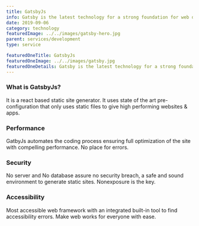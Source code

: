 ```yaml
---
title: GatsbyJs
info: Gatsby is the latest technology for a strong foundation for web development. An open-source static website generator (SSG) that is based and used to build static sites that are progressive web apps, Zeiq follow the latest web standards, and optimized for speed and security.
date: 2019-09-06
category: technology
featuredImage: ../../images/gatsby-hero.jpg
parent: services/development
type: service

featuredOneTitle: GatsbyJs
featuredOneImage: ../../images/gatsby.jpg
featuredOneDetails: Gatsby is the latest technology for a strong foundation for web development. An open-source static website generator (SSG) that is based and used to build static sites that are progressive web apps, Zeiq follow the latest web standards, and optimized for speed and security.
---
```


### What is GatsbyJs?

It is a react based static site generator. It uses state of the art pre-configuration that only uses static files to give high performing websites & apps.

### Performance

GatbyJs automates the coding process ensuring full optimization of the site with
compelling performance. No place for errors.

### Security

No server and No database assure no security breach, a safe and sound environment to
generate static sites. Nonexposure is the key.

### Accessibility

Most accessible web framework with an integrated built-in tool to find accessibility
errors. Make web works for everyone with ease.
